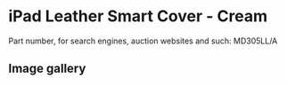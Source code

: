 
# iPad Leather Smart Cover - Cream

Part number, for search engines, auction websites and such: MD305LL/A

## Image gallery

<div style={{ width: "768px" }}>
  <GalleryComponent
    images={[
      {
        original: "/everysource/MD305.webp",
        thumbnail: "/everypreview/MD305.webp",
      },
      {
        original: "/everysource/MD305_AV1_BLACK.webp",
        thumbnail: "/everypreview/MD305_AV1_BLACK.webp",
      },
      {
        original: "/everysource/MD305_AV1_WHITE.webp",
        thumbnail: "/everypreview/MD305_AV1_WHITE.webp",
      },
      {
        original: "/everysource/MD305_AV2_BLACK.webp",
        thumbnail: "/everypreview/MD305_AV2_BLACK.webp",
      },
      {
        original: "/everysource/MD305_AV2_WHITE.webp",
        thumbnail: "/everypreview/MD305_AV2_WHITE.webp",
      },
      {
        original: "/everysource/MD305_AV3.webp",
        thumbnail: "/everypreview/MD305_AV3.webp",
      },
      {
        original: "/everysource/MD305_AV3_BLACK.webp",
        thumbnail: "/everypreview/MD305_AV3_BLACK.webp",
      },
      {
        original: "/everysource/MD305_AV3_WHITE.webp",
        thumbnail: "/everypreview/MD305_AV3_WHITE.webp",
      },
      {
        original: "/everysource/MD305_AV4.webp",
        thumbnail: "/everypreview/MD305_AV4.webp",
      },
      {
        original: "/everysource/MD305_AV4_BLACK.webp",
        thumbnail: "/everypreview/MD305_AV4_BLACK.webp",
      },
      {
        original: "/everysource/MD305_AV4_WHITE.webp",
        thumbnail: "/everypreview/MD305_AV4_WHITE.webp",
      },
      {
        original: "/everysource/MD305_AV5.webp",
        thumbnail: "/everypreview/MD305_AV5.webp",
      }
    ]}
  />
</div>